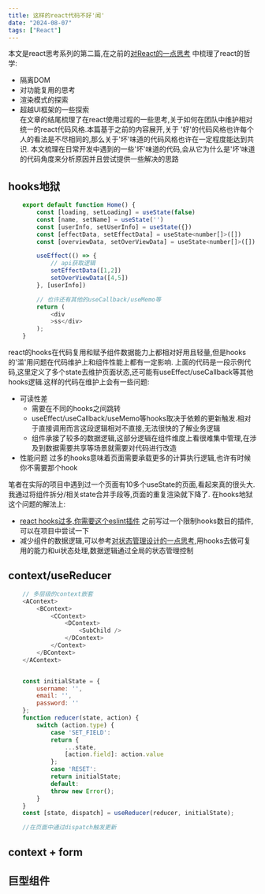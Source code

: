 ```yaml
---
title: 这样的react代码不好'闻'
date: "2024-08-07"
tags: ["React"]
---
```


本文是react思考系列的第二篇,在之前的[对React的一点思考](https://icantunderstand.github.io/blogNew/blog/react/thinkingInReact)
中梳理了react的哲学:
* 隔离DOM
* 对功能复用的思考
* 渲染模式的探索
* 超越UI框架的一些探索  
在文章的结尾梳理了在react使用过程的一些思考,关于如何在团队中维护相对统一的react代码风格.本篇基于之前的内容展开,关于
'好'的代码风格也许每个人的看法是不尽相同的,那么关于'坏'味道的代码风格也许在一定程度能达到共识.
本文梳理在日常开发中遇到的一些'坏'味道的代码,会从它为什么是'坏'味道的代码角度来分析原因并且尝试提供一些解决的思路

## hooks地狱
```javascript
    export default function Home() {
        const [loading, setLoading] = useState(false)
        const [name, setName] = useState('')
        const [userInfo, setUserInfo] = useState({})
        const [effectData, setEffectData] = useState<number[]>([])
        const [overviewData, setOverViewData] = useState<number[]>([])

        useEffect(() => {
            // api获取逻辑
            setEffectData([1,2])
            setOverViewData([4,5])
        }, [userInfo])

        // 也许还有其他的useCallback/useMemo等
        return (
            <div
            >ss</div>
        );
    }
```

react的hooks在代码复用和赋予组件数据能力上都相对好用且轻量,但是hooks的'滥'用问题在代码维护上和组件性能上都有一定影响.
上面的代码是一段示例代码,这里定义了多个state去维护页面状态,还可能有useEffect/useCallback等其他hooks逻辑.这样的代码在维护上会有一些问题:
* 可读性差 
    * 需要在不同的hooks之间跳转
    * useEffect/useCallback/useMemo等hooks取决于依赖的更新触发.相对于直接调用而言这段逻辑相对不直接,无法很快的了解业务逻辑
    * 组件承接了较多的数据逻辑,这部分逻辑在组件维度上看很难集中管理,在涉及到数据需要共享等场景就需要对代码进行改造
* 性能问题 过多的hooks意味着页面需要承载更多的计算执行逻辑,也许有时候你不需要那个hook  

笔者在实际的项目中遇到过一个页面有10多个useState的页面,看起来真的很头大.我通过将组件拆分/相关state合并手段等,页面的重复渲染就下降了.
在hooks地狱这个问题的解法上:
* [react hooks过多,你需要这个eslint插件](https://icantunderstand.github.io/blogNew/blog/frontEndTool/eslitPlugin) 之前写过一个限制hooks数目的插件,可以在项目中尝试一下
* 减少组件的数据逻辑,可以参考[对状态管理设计的一点思考](https://icantunderstand.github.io/blogNew/blog/react/store),用hooks去做可复用的能力和ui状态处理,数据逻辑通过全局的状态管理控制


## context/useReducer 

```javascript 
    // 多层级的context嵌套
    <AContext>
        <BContext>
            <CContext>
                <DContext>
                    <SubChild />
                </DContext>
            </Context>
        </BContext>           
    </AContext>
```
```javascript

    const initialState = {
        username: '',
        email: '',
        password: ''
    };
    function reducer(state, action) {
        switch (action.type) {
            case 'SET_FIELD':
            return {
                ...state,
                [action.field]: action.value
            };
            case 'RESET':
            return initialState;
            default:
            throw new Error();
        }
    }
    const [state, dispatch] = useReducer(reducer, initialState);

    //在页面中通过dispatch触发更新
```

## context + form


## 巨型组件


